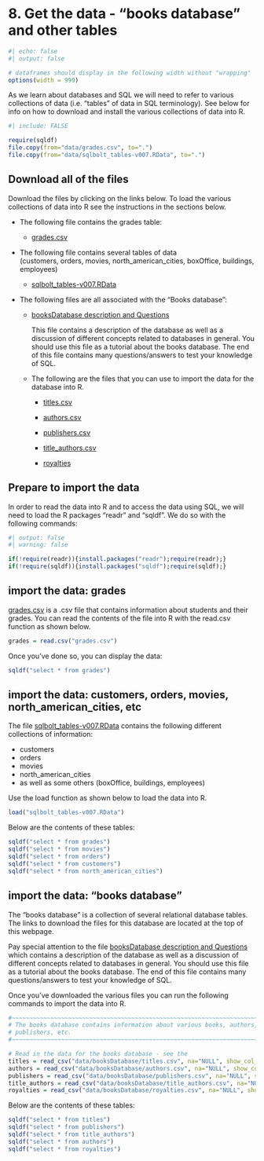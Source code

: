 # <yrChapterNumber>8. </yrChapterNumber> Get the data - "books database" and other tables

```r
#| echo: false
#| output: false

# dataframes should display in the following width without "wrapping"
options(width = 999)
```

As we learn about databases and SQL we will need to refer to various 
collections of data (i.e. "tables" of data in SQL terminology). 
See below for info on how to download and install
the various collections of data into R.


```r
#| include: FALSE

require(sqldf)
file.copy(from="data/grades.csv", to=".")
file.copy(from="data/sqlbolt_tables-v007.RData", to=".")
```

## Download all of the files

Download the files by clicking on the links below.
To load the various collections of data into R
see the instructions in the sections below.

- The following file contains the grades table:  

  * [grades.csv](grades.csv)

- The following file contains several tables of data    
  (customers, orders, movies, north_american_cities, boxOffice, 
  buildings, employees)  

  * [sqlbolt_tables-v007.RData](sqlbolt_tables-v007.RData)

- The following files are all associated with the "Books database": 

  * [booksDatabase description and Questions](data/booksDatabaseDescription-withQuestions-ANSWERS-v020.docx) 
  
    This file contains a description of the database as well as a discussion of
    different concepts related to databases in general. You should use this
    file as a tutorial about the books database. The end of this file
    contains many questions/answers to test your knowledge of SQL.
    

  * The following are the files that you can use to import the data
    for the database into R.
    
    - [titles.csv](data/booksDatabase/titles.csv)
    
    - [authors.csv](data/booksDatabase/authors.csv)
    
    - [publishers.csv](data/booksDatabase/publishers.csv)
    
    - [title_authors.csv](data/booksDatabase/title_authors.csv)
  
    - [royalties](data/booksDatabase/royalties.csv)


## Prepare to import the data

In order to read the data into R and to access the data using SQL, we will
need to load the R packages "readr" and "sqldf". We do so with
the following commands:

```r
#| output: false
#| warning: false

if(!require(readr)){install.packages("readr");require(readr);}
if(!require(sqldf)){install.packages("sqldf");require(sqldf);}
```


## import the data: grades

[grades.csv](grades.csv) is a .csv file that contains information
about students and their grades.
You can read the contents of the file into R 
with the read.csv function as shown below.

```r
grades = read.csv("grades.csv")
```
  
Once you've done so, you can display the data:

```r
sqldf("select * from grades")
```


## import the data: customers, orders, movies, north_american_cities, etc

The file [sqlbolt_tables-v007.RData](sqlbolt_tables-v007.RData)
contains the following different collections of information:

- customers
- orders
- movies
- north_american_cities
- as well as some others (boxOffice, buildings, employees)

Use the load function as shown below to load the data into R.

```r
load("sqlbolt_tables-v007.RData")
```

Below are the contents of these tables:

```r
sqldf("select * from grades")
sqldf("select * from movies")
sqldf("select * from orders")
sqldf("select * from customers")
sqldf("select * from north_american_cities")
```


## import the data: "books database"

The "books database" is a collection of several relational database tables. 
The links to download the files for this database are located at the top
of this webpage.

Pay special attention to the file
[booksDatabase description and Questions](data/booksDatabaseDescription-withQuestions-ANSWERS-v020.docx)
which contains a description of the database as well as a discussion of
different concepts related to databases in general. You should use this
file as a tutorial about the books database. The end of this file
contains many questions/answers to test your knowledge of SQL.

Once you've downloaded the various files you can run the following commands to 
import the data into R.

```r
#~~~~~~~~~~~~~~~~~~~~~~~~~~~~~~~~~~~~~~~~~~~~~~~~~~~~~~~~~~~~~~~~~~~~~~~~~~~~~~
# The books database contains information about various books, authors,
# publishers, etc.
#~~~~~~~~~~~~~~~~~~~~~~~~~~~~~~~~~~~~~~~~~~~~~~~~~~~~~~~~~~~~~~~~~~~~~~~~~~~~~~

# Read in the data for the books database - see the 
titles = read_csv("data/booksDatabase/titles.csv", na="NULL", show_col_types=FALSE)
authors = read_csv("data/booksDatabase/authors.csv", na="NULL", show_col_types=FALSE)
publishers = read_csv("data/booksDatabase/publishers.csv", na="NULL", show_col_types=FALSE)
title_authors = read_csv("data/booksDatabase/title_authors.csv", na="NULL", show_col_types=FALSE)
royalties = read_csv("data/booksDatabase/royalties.csv", na="NULL", show_col_types=FALSE)
```

Below are the contents of these tables:

```r
sqldf("select * from titles")
sqldf("select * from publishers")
sqldf("select * from title_authors")
sqldf("select * from authors")
sqldf("select * from royalties")
```

